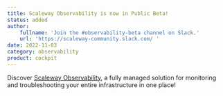 ```yaml
---
title: Scaleway Observability is now in Public Beta!
status: added
author:
    fullname: 'Join the #observability-beta channel on Slack.'
    url: 'https://scaleway-community.slack.com/ '
date: 2022-11-03
category: observability
product: cockpit
---
```


Discover [Scaleway Observability](/observability/cockpit/quickstart/), a fully managed solution for monitoring and troubleshooting your entire infrastructure in one place!
